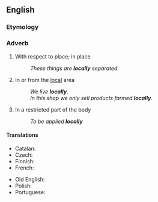 ==English==

===Etymology===
{{suffix|en|local|ly}}

===Adverb===
{{en-adv}}

# With respect to place; in place
#: ''These things are '''locally''' separated''
# In or from the [[local]] area
#: ''We live '''locally'''.''
#: ''In this shop we only sell products farmed '''locally'''.''
# {{lb|en|medicine}} In a restricted part of the body
#: ''To be applied '''locally'''''

====Translations====
{{trans-top|with respect to place}}
* Catalan: {{t+|ca|localment}}
* Czech: {{t|cs|lokálně}}
* Finnish: {{t+|fi|paikallisesti}}
* French: {{t+|fr|localement}}
{{trans-mid}}
* Old English: {{t|ang|stōwlīċe}}
* Polish: {{t+|pl|lokalnie}}
* Portuguese: {{t+|pt|localmente}}
{{trans-bottom}}